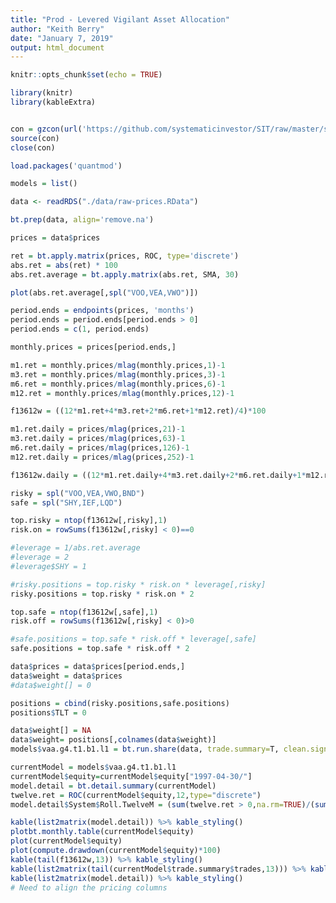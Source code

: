 ```yaml
---
title: "Prod - Levered Vigilant Asset Allocation"
author: "Keith Berry"
date: "January 7, 2019"
output: html_document
---
```


```r
knitr::opts_chunk$set(echo = TRUE)

library(knitr)
library(kableExtra)


con = gzcon(url('https://github.com/systematicinvestor/SIT/raw/master/sit.gz', 'rb'))
source(con)
close(con)

load.packages('quantmod')   
```

```r

models = list()

data <- readRDS("./data/raw-prices.RData")

bt.prep(data, align='remove.na')

prices = data$prices 

ret = bt.apply.matrix(prices, ROC, type='discrete')
abs.ret = abs(ret) * 100
abs.ret.average = bt.apply.matrix(abs.ret, SMA, 30)

plot(abs.ret.average[,spl("VOO,VEA,VWO")])

period.ends = endpoints(prices, 'months')
period.ends = period.ends[period.ends > 0]		
period.ends = c(1, period.ends)

monthly.prices = prices[period.ends,]

m1.ret = monthly.prices/mlag(monthly.prices,1)-1
m3.ret = monthly.prices/mlag(monthly.prices,3)-1
m6.ret = monthly.prices/mlag(monthly.prices,6)-1
m12.ret = monthly.prices/mlag(monthly.prices,12)-1

f13612w = ((12*m1.ret+4*m3.ret+2*m6.ret+1*m12.ret)/4)*100

m1.ret.daily = prices/mlag(prices,21)-1
m3.ret.daily = prices/mlag(prices,63)-1
m6.ret.daily = prices/mlag(prices,126)-1
m12.ret.daily = prices/mlag(prices,252)-1

f13612w.daily = ((12*m1.ret.daily+4*m3.ret.daily+2*m6.ret.daily+1*m12.ret.daily)/4)*100

risky = spl("VOO,VEA,VWO,BND")
safe = spl("SHY,IEF,LQD")

top.risky = ntop(f13612w[,risky],1) 
risk.on = rowSums(f13612w[,risky] < 0)==0

#leverage = 1/abs.ret.average
#leverage = 2 
#leverage$SHY = 1

#risky.positions = top.risky * risk.on * leverage[,risky]
risky.positions = top.risky * risk.on * 2

top.safe = ntop(f13612w[,safe],1)
risk.off = rowSums(f13612w[,risky] < 0)>0

#safe.positions = top.safe * risk.off * leverage[,safe]
safe.positions = top.safe * risk.off * 2

data$prices = data$prices[period.ends,]
data$weight = data$prices
#data$weight[] = 0

positions = cbind(risky.positions,safe.positions)
positions$TLT = 0

data$weight[] = NA
data$weight= positions[,colnames(data$weight)]
models$vaa.g4.t1.b1.l1 = bt.run.share(data, trade.summary=T, clean.signal=F)

currentModel = models$vaa.g4.t1.b1.l1
currentModel$equity=currentModel$equity["1997-04-30/"]
model.detail = bt.detail.summary(currentModel)
twelve.ret = ROC(currentModel$equity,12,type="discrete")
model.detail$System$Roll.TwelveM = (sum(twelve.ret > 0,na.rm=TRUE)/(sum(twelve.ret > 0,na.rm=TRUE)+sum(twelve.ret < 0,na.rm=TRUE)))*100

kable(list2matrix(model.detail)) %>% kable_styling()
plotbt.monthly.table(currentModel$equity)
plot(currentModel$equity)
plot(compute.drawdown(currentModel$equity)*100)
kable(tail(f13612w,13)) %>% kable_styling()
kable(list2matrix(tail(currentModel$trade.summary$trades,13))) %>% kable_styling()
kable(list2matrix(model.detail)) %>% kable_styling()
# Need to align the pricing columns
```
